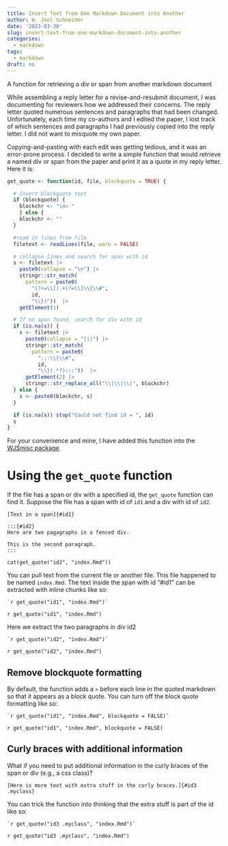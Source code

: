 ```yaml
---
title: Insert Text from One Markdown Document into Another
author: W. Joel Schneider
date: '2023-03-30'
slug: insert-text-from-one-markdown-document-into-another
categories:
  - markdown
tags:
  - markdown
draft: no
---
```


A function for retrieving a div or span from another markdown document

<!--more-->

While assembling a reply letter for a revise-and-resubmit document, I was documenting for reviewers how we addressed their concerns. The reply letter quoted numerous sentences and paragraphs that had been changed. Unfortunately, each time my co-authors and I edited the paper, I lost track of which sentences and paragraphs I had previously copied into the reply letter. I did not want to misquote my own paper.

Copying-and-pasting with each edit was getting tedious, and it was an error-prone process. I decided to write a simple function that would retrieve a named div or span from the paper and print it as a quote in my reply letter. Here it is:

```r
get_quote <- function(id, file, blockquote = TRUE) {

  # Insert blockquote text
  if (blockquote) {
    blockchr <- "\n> "
    } else {
    blockchr <- ""
  }

  #read in lines from file
  filetext <- readLines(file, warn = FALSE)

  # collapse lines and search for span with id
  s <- filetext |>
    paste0(collapse = "\n") |>
    stringr::str_match(
      pattern = paste0(
        "(?<=\\[).+(?=\\]\\{\\#",
        id,
        "\\})"))  |>
    getElement(1)

  # If no span found, search for div with id
  if (is.na(s)) {
    s <- filetext |>
      paste0(collapse = "|||") |>
      stringr::str_match(
        pattern = paste0(
          ":::\\{\\#",
          id,
          "\\}(.*?):::"))  |>
      getElement(2) |>
      stringr::str_replace_all("\\|\\|\\|", blockchr)
  } else {
    s <- paste0(blockchr, s)
  }

  if (is.na(s)) stop("Could not find id = ", id)
  s
}

```

For your convenience and mine, I have added this function into the [WJSmisc package](https://wjschne.github.io/WJSmisc/).

# Using the `get_quote` function

If the file has a span or div with a specified id, the `get_quote` function can find it. Suppose the file has a span with id of `id1` and a div with id of `id2`.

```
[Text in a span]{#id1}

:::{#id2}
Here are two pagagraphs in a fenced div.

This is the second paragraph.
:::

cat(get_quote("id2", "index.Rmd"))
```

You can pull text from the current file or another file. This file happened to be named `index.Rmd`. The text inside the span with id "#id1" can be extracted with inline chunks like so:

```verbatim
`r get_quote("id1", "index.Rmd")`
```

`r get_quote("id1", "index.Rmd")`

Here we extract the two paragraphs in div id2

```verbatim
`r get_quote("id2", "index.Rmd")`
```

`r get_quote("id2", "index.Rmd")`

## Remove blockquote formatting

By default, the function adds a `> ` before each line in the quoted markdown so that it appears as a block quote. You can turn off the block quote formatting like so:

```verbatim
`r get_quote("id1", "index.Rmd", blockquote = FALSE)`
```

`r get_quote("id1", "index.Rmd", blockquote = FALSE)`

## Curly braces with additional information

What if you need to put additional information in the curly braces of the span or div (e.g., a css class)?

```verbatim
[Here is more text with extra stuff in the curly braces.]{#id3 .myclass}
```

You can trick the function into thinking that the extra stuff is part of the id like so:

```verbatim
`r get_quote("id3 .myclass", "index.Rmd")`
```


`r get_quote("id3 .myclass", "index.Rmd")`
